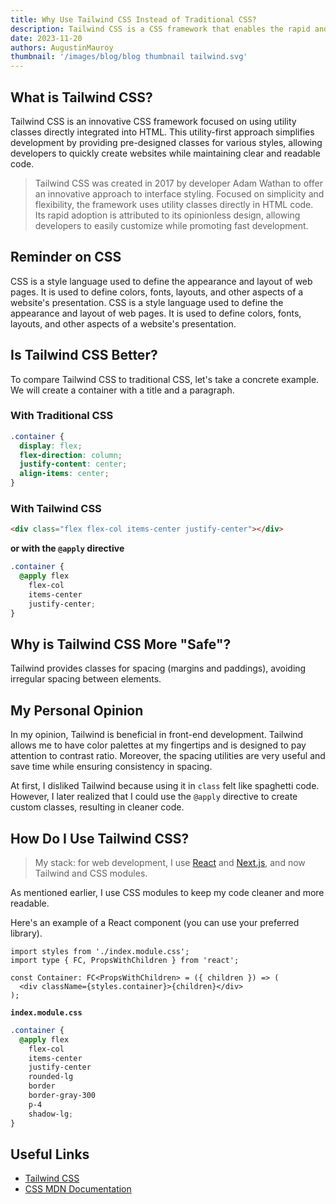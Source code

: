 ```yaml
---
title: Why Use Tailwind CSS Instead of Traditional CSS?
description: Tailwind CSS is a CSS framework that enables the rapid and easy creation of websites. It is highly beneficial for developers who want to build websites without having to write traditional CSS code. But is it worth using?
date: 2023-11-20
authors: AugustinMauroy
thumbnail: '/images/blog/blog thumbnail tailwind.svg'
---
```


## What is Tailwind CSS?

Tailwind CSS is an innovative CSS framework focused on using utility classes directly integrated into HTML. This utility-first approach simplifies development by providing pre-designed classes for various styles, allowing developers to quickly create websites while maintaining clear and readable code.

> Tailwind CSS was created in 2017 by developer Adam Wathan to offer an innovative approach to interface styling. Focused on simplicity and flexibility, the framework uses utility classes directly in HTML code. Its rapid adoption is attributed to its opinionless design, allowing developers to easily customize while promoting fast development.

## Reminder on CSS

CSS is a style language used to define the appearance and layout of web pages. It is used to define colors, fonts, layouts, and other aspects of a website's presentation. CSS is a style language used to define the appearance and layout of web pages. It is used to define colors, fonts, layouts, and other aspects of a website's presentation.

## Is Tailwind CSS Better?

To compare Tailwind CSS to traditional CSS, let's take a concrete example. We will create a container with a title and a paragraph.

### With Traditional CSS

```css
.container {
  display: flex;
  flex-direction: column;
  justify-content: center;
  align-items: center;
}
```

### With Tailwind CSS

```html
<div class="flex flex-col items-center justify-center"></div>
```

**or with the `@apply` directive**

```css
.container {
  @apply flex
    flex-col
    items-center
    justify-center;
}
```

## Why is Tailwind CSS More "Safe"?

Tailwind provides classes for spacing (margins and paddings), avoiding irregular spacing between elements.

## My Personal Opinion

In my opinion, Tailwind is beneficial in front-end development. Tailwind allows me to have color palettes at my fingertips and is designed to pay attention to contrast ratio. Moreover, the spacing utilities are very useful and save time while ensuring consistency in spacing.

At first, I disliked Tailwind because using it in `class` felt like spaghetti code. However, I later realized that I could use the `@apply` directive to create custom classes, resulting in cleaner code.

## How Do I Use Tailwind CSS?

> My stack: for web development, I use [React](https://react.dev) and [Next.js](https://nextjs.org/), and now Tailwind and CSS modules.

As mentioned earlier, I use CSS modules to keep my code cleaner and more readable.

Here's an example of a React component (you can use your preferred library).

```tsx
import styles from './index.module.css';
import type { FC, PropsWithChildren } from 'react';

const Container: FC<PropsWithChildren> = ({ children }) => (
  <div className={styles.container}>{children}</div>
);
```

**`index.module.css`**

```css
.container {
  @apply flex
    flex-col
    items-center
    justify-center
    rounded-lg
    border
    border-gray-300
    p-4
    shadow-lg;
}
```

## Useful Links

- [Tailwind CSS](https://tailwindcss.com/)
- [CSS MDN Documentation](https://developer.mozilla.org/en/docs/Web/CSS)
